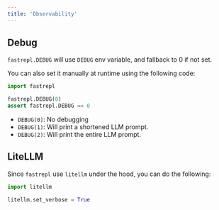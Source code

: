 ```yaml
---
title: 'Observability'
---
```


## Debug
`fastrepl.DEBUG` will use `DEBUG` env variable, and fallback to 0 if not set.

You can also set it manually at runtime using the following code:

```python
import fastrepl

fastrepl.DEBUG(0)
assert fastrepl.DEBUG == 0
```

- `DEBUG(0)`: No debugging
- `DEBUG(1)`: Will print a shortened LLM prompt.
- `DEBUG(2)`: Will print the entire LLM prompt.

## LiteLLM
Since `fastrepl` use `litellm` under the hood, you can do the following:

```python
import litellm

litellm.set_verbose = True
```
